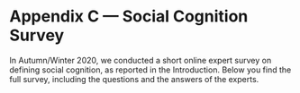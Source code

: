 # Appendix C — Social Cognition Survey {-#appendixC}

In Autumn/Winter 2020, we conducted a short online expert survey on defining social cognition, as reported in the Introduction. Below you find the full survey, including the questions and the answers of the experts.

\begin{minipage}{\textwidth}
\includepdf[pages={1}, scale=0.85, offset=0 -1cm, pagecommand={}]{../supplements/social_cognition_survey.pdf}
\end{minipage}

\includepdf[pages={2-}, scale=0.85, pagecommand={}]{../supplements/social_cognition_survey.pdf}

\newpage
